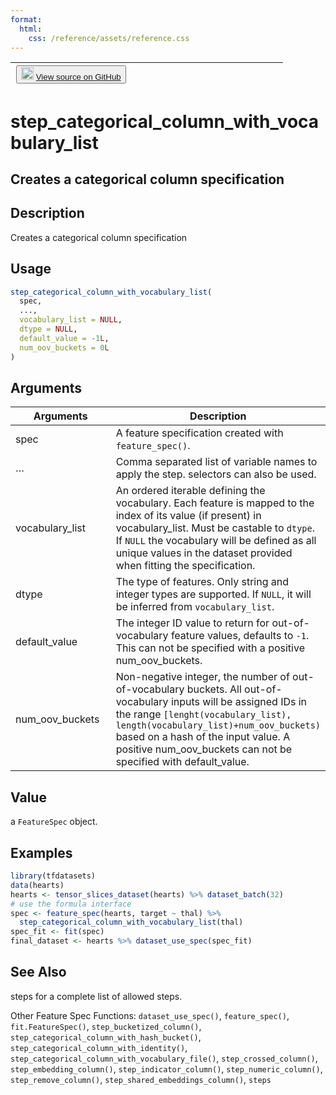```yaml
---
format:
  html:
    css: /reference/assets/reference.css
---
```


| <button class="button"> ![](/reference/assets/GitHub-Mark-32px.png){width="20"} [View source on GitHub](https://github.com/rstudio/tfdatasets//blob/main/R/feature_spec.R#L1243) </button> |
|:------------------------------:|:--------------------------------------:|

# step_categorical_column_with_vocabulary_list

## Creates a categorical column specification

## Description
Creates a categorical column specification 


## Usage
```r
step_categorical_column_with_vocabulary_list( 
  spec, 
  ..., 
  vocabulary_list = NULL, 
  dtype = NULL, 
  default_value = -1L, 
  num_oov_buckets = 0L 
) 
```

## Arguments
|Arguments|Description|
|---|---|
| spec | A feature specification created with `feature_spec()`. |
| ... | Comma separated list of variable names to apply the step. selectors can also be used. |
| vocabulary_list | An ordered iterable defining the vocabulary. Each feature is mapped to the index of its value (if present) in vocabulary_list. Must be castable to `dtype`. If `NULL` the vocabulary will be defined as all unique values in the dataset provided when fitting the specification. |
| dtype | The type of features. Only string and integer types are supported. If `NULL`, it will be inferred from `vocabulary_list`. |
| default_value | The integer ID value to return for out-of-vocabulary feature values, defaults to `-1`. This can not be specified with a positive num_oov_buckets. |
| num_oov_buckets | Non-negative integer, the number of out-of-vocabulary buckets. All out-of-vocabulary inputs will be assigned IDs in the range `[lenght(vocabulary_list), length(vocabulary_list)+num_oov_buckets)` based on a hash of the input value. A positive num_oov_buckets can not be specified with default_value. |



## Value
a `FeatureSpec` object. 


## Examples
```r
library(tfdatasets) 
data(hearts) 
hearts <- tensor_slices_dataset(hearts) %>% dataset_batch(32) 
# use the formula interface 
spec <- feature_spec(hearts, target ~ thal) %>% 
  step_categorical_column_with_vocabulary_list(thal) 
spec_fit <- fit(spec) 
final_dataset <- hearts %>% dataset_use_spec(spec_fit) 
```

## See Also

steps for a complete list of allowed steps. 

Other Feature Spec Functions:  `dataset_use_spec()`, `feature_spec()`, `fit.FeatureSpec()`, `step_bucketized_column()`, `step_categorical_column_with_hash_bucket()`, `step_categorical_column_with_identity()`, `step_categorical_column_with_vocabulary_file()`, `step_crossed_column()`, `step_embedding_column()`, `step_indicator_column()`, `step_numeric_column()`, `step_remove_column()`, `step_shared_embeddings_column()`, `steps`

